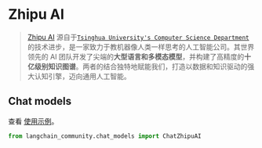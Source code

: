 # Zhipu AI

>[Zhipu AI](https://www.zhipuai.cn/en/aboutus) 源自于[`Tsinghua University's Computer Science Department`](https://www.zhipuai.cn/en/aboutus) 的技术进步，是一家致力于教机器像人类一样思考的人工智能公司。其世界领先的 AI 团队开发了尖端的**大型语言和多模态模型**，并构建了高精度的**十亿级别知识图谱**。两者的结合独特地赋能我们，打造以数据和知识驱动的强大认知引擎，迈向通用人工智能。


## Chat models

查看 [使用示例](/docs/integrations/chat/zhipuai)。

```python
from langchain_community.chat_models import ChatZhipuAI
```